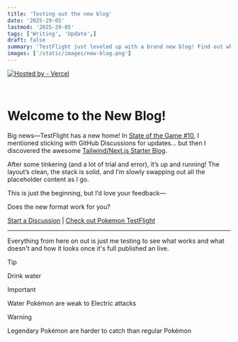 ```yaml
---
title: 'Testing out the new blog'
date: '2025-29-05'
lastmod: '2025-29-05'
tags: ['Writing', 'Update',]
draft: false
summary: 'TestFlight just leveled up with a brand new blog! Find out why we moved from GitHub Discussions, what tech stack powers the site, and what’s next for the dev logs. Spoiler: It’s clean, fast, and still very much a work in progress.'
images: ['/static/images/new-blog.png']
---
```


[![Hosted by - Vercel](https://img.shields.io/badge/Hosted_by-Vercel-000000?logo=vercel&logoColor=ffffff)](https://)

<br>

# Welcome to the New Blog!

Big news—TestFlight has a new home! In [State of the Game #10](https://github.com/EmeraldVoid/Pokemon-TestFlight/discussions/39), I mentioned sticking with GitHub Discussions for updates... but then I discovered the awesome [Tailwind/Next.js Starter Blog](https://github.com/timlrx/tailwind-nextjs-starter-blog).

After some tinkering (and a lot of trial and error), it’s up and running! The layout’s clean, the stack is solid, and I’m slowly swapping out all the placeholder content as I go.

This is just the beginning, but I’d love your feedback—  

Does the new format work for you?

[Start a Discussion](https://github.com/EmeraldVoid/Pokemon-TestFlight/discussions/categories/general) | [Check out Pokemon TestFlight](https://github.com/EmeraldVoid/Pokemon-TestFlight)

---

Everything from here on out is just me testing to see what works and what doesn't and how it looks once it's full published an live.

> [!TIP]
> Drink water

> [!IMPORTANT]
> Water Pokémon are weak to Electric attacks

> [!WARNING]
> Legendary Pokémon are harder to catch than regular Pokémon